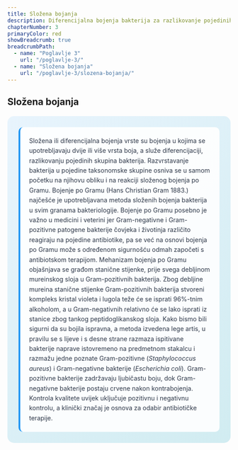 ```yaml
---
title: Složena bojanja
description: Diferencijalna bojenja bakterija za razlikovanje pojedinih skupina
chapterNumber: 3
primaryColor: red
showBreadcrumb: true
breadcrumbPath:
  - name: "Poglavlje 3"
    url: "/poglavlje-3/"
  - name: "Složena bojanja"
    url: "/poglavlje-3/slozena-bojanja/"
---
```


## Složena bojanja

<div style="background: linear-gradient(135deg, #e8f4fd 0%, #d1ecf1 100%); border-radius: 15px; padding: 25px; margin: 20px 0;">
  
  <div style="background: rgba(255,255,255,0.9); padding: 20px; border-radius: 10px; border-left: 4px solid #2196f3;">
    <p style="margin: 0; color: #2d3748; line-height: 1.6;">
      Složena ili diferencijalna bojenja vrste su bojenja u kojima se upotrebljavaju dvije ili više vrsta boja, a služe diferencijaciji, razlikovanju pojedinih skupina bakterija. Razvrstavanje bakterija u pojedine taksonomske skupine osniva se u samom početku na njihovu obliku i na reakciji složenog bojenja po Gramu. Bojenje po Gramu (Hans Christian Gram 1883.) najčešće je upotrebljavana metoda složenih bojenja bakterija u svim granama bakteriologije. Bojenje po Gramu posebno je važno u medicini i veterini jer Gram-negativne i Gram-pozitivne patogene bakterije čovjeka i životinja različito reagiraju na pojedine antibiotike, pa se već na osnovi bojenja po Gramu može s određenom sigurnošću odmah započeti s antibiotskom terapijom. Mehanizam bojenja po Gramu objašnjava se građom stanične stijenke, prije svega debljinom mureinskog sloja u Gram-pozitivnih bakterija. Zbog debljine mureina stanične stijenke Gram-pozitivnih bakterija stvoreni kompleks kristal violeta i lugola teže će se isprati 96%-tnim alkoholom, a u Gram-negativnih relativno će se lako isprati iz stanice zbog tankog peptidoglikanskog sloja. Kako bismo bili sigurni da su bojila ispravna, a metoda izvedena lege artis, u pravilu se s lijeve i s desne strane razmaza ispitivane bakterije naprave istovremeno na predmetnom stakalcu i razmažu jedne poznate Gram-pozitivne (<em>Staphylococcus aureus</em>) i Gram-negativne bakterije (<em>Escherichia coli</em>). Gram-pozitivne bakterije zadržavaju ljubičastu boju, dok Gram-negativne bakterije postaju crvene nakon kontrabojenja. Kontrola kvalitete uvijek uključuje pozitivnu i negativnu kontrolu, a klinički značaj je osnova za odabir antibiotičke terapije.
    </p>
  </div>

</div>